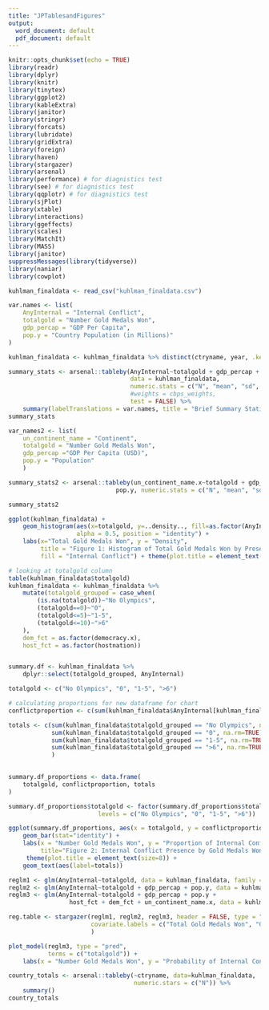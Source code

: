 ```yaml
---
title: "JPTablesandFigures"
output:
  word_document: default
  pdf_document: default
---
```


```r
knitr::opts_chunk$set(echo = TRUE)
library(readr)
library(dplyr)
library(knitr)
library(tinytex)
library(ggplot2)
library(kableExtra)
library(janitor)
library(stringr)
library(forcats)
library(lubridate)
library(gridExtra)
library(foreign)
library(haven)
library(stargazer)
library(arsenal)
library(performance) # for diagnistics test
library(see) # for diagnistics test
library(qqplotr) # for diagnistics test
library(sjPlot)
library(xtable)
library(interactions)
library(ggeffects)
library(scales)
library(MatchIt)
library(MASS)
library(janitor)
suppressMessages(library(tidyverse))
library(naniar)
library(cowplot)

```

```r

kuhlman_finaldata <- read_csv("kuhlman_finaldata.csv")

var.names <- list(
    AnyInternal = "Internal Conflict",
    totalgold = "Number Gold Medals Won",
    gdp_percap = "GDP Per Capita",
    pop.y = "Country Population (in Millions)"
)

kuhlman_finaldata <- kuhlman_finaldata %>% distinct(ctryname, year, .keep_all = TRUE)

summary_stats <- arsenal::tableby(AnyInternal~totalgold + gdp_percap + pop.y,
                                  data = kuhlman_finaldata,
                                  numeric.stats = c("N", "mean", "sd", "median", "q1q3"),
                                  #weights = cbps_weights,
                                  test = FALSE) %>%
    summary(labelTranslations = var.names, title = "Brief Summary Statistics by Internal Conflict Presence (1) or Absence (0)")
summary_stats

```

```r

var_names2 <- list(
    un_continent_name = "Continent",
    totalgold = "Number Gold Medals Won",
    gdp_percap ="GDP Per Capita (USD)", 
    pop.y = "Population"
    )

summary_stats2 <- arsenal::tableby(un_continent_name.x~totalgold + gdp_percap +
                              pop.y, numeric.stats = c("N", "mean", "sd", "median", "q1q3"), data = kuhlman_finaldata, test=FALSE) %>% summary(labelTranslations = var_names2, title = "Regional Summary Stats")

summary_stats2
```

```r

ggplot(kuhlman_finaldata) + 
    geom_histogram(aes(x=totalgold, y=..density.., fill=as.factor(AnyInternal)),
                   alpha = 0.5, position = "identity") + 
    labs(x="Total Gold Medals Won", y = "Density",
         title = "Figure 1: Histogram of Total Gold Medals Won by Presence of Internal Conflict",
         fill = "Internal Conflict") + theme(plot.title = element_text(size=10))

```

```r

# looking at totalgold column
table(kuhlman_finaldata$totalgold)
kuhlman_finaldata <- kuhlman_finaldata %>% 
    mutate(totalgold_grouped = case_when(
        (is.na(totalgold))~"No Olympics",
        (totalgold==0)~"0",
        (totalgold<=5)~"1-5",
        (totalgold<=10)~">6"
    ),
    dem_fct = as.factor(democracy.x),
    host_fct = as.factor(hostnation))


summary.df <- kuhlman_finaldata %>%
    dplyr::select(totalgold_grouped, AnyInternal)

totalgold <- c("No Olympics", "0", "1-5", ">6")

# calculating proportions for new dataframe for chart
conflictproportion <- c(sum(kuhlman_finaldata$AnyInternal[kuhlman_finaldata$totalgold_grouped == "No Olympics"], na.rm = TRUE)/sum(kuhlman_finaldata$totalgold_grouped == "No Olympics", na.rm=TRUE), sum(kuhlman_finaldata$AnyInternal[kuhlman_finaldata$totalgold_grouped == "0"], na.rm = TRUE)/sum(kuhlman_finaldata$totalgold_grouped == "0", na.rm=TRUE), sum(kuhlman_finaldata$AnyInternal[kuhlman_finaldata$totalgold_grouped == "1-5"], na.rm = TRUE)/sum(kuhlman_finaldata$totalgold_grouped == "1-5", na.rm=TRUE), sum(kuhlman_finaldata$AnyInternal[kuhlman_finaldata$totalgold_grouped == ">6"], na.rm = TRUE)/sum(kuhlman_finaldata$totalgold_grouped == ">6", na.rm=TRUE))

totals <- c(sum(kuhlman_finaldata$totalgold_grouped == "No Olympics", na.rm=TRUE),
            sum(kuhlman_finaldata$totalgold_grouped == "0", na.rm=TRUE),
            sum(kuhlman_finaldata$totalgold_grouped == "1-5", na.rm=TRUE),
            sum(kuhlman_finaldata$totalgold_grouped == ">6", na.rm=TRUE)
            )

 
summary.df_proportions <- data.frame(
    totalgold, conflictproportion, totals
)

summary.df_proportions$totalgold <- factor(summary.df_proportions$totalgold,
                         levels = c("No Olympics", "0", "1-5", ">6"))

ggplot(summary.df_proportions, aes(x = totalgold, y = conflictproportion, fill = totalgold)) +
    geom_bar(stat="identity") +
    labs(x = "Number Gold Medals Won", y = "Proportion of Internal Conflict",
         title="Figure 2: Internal Conflict Presence by Gold Medals Won for Each Country-Year, with # Observations", fill = "Number Gold Medals Won") +
     theme(plot.title = element_text(size=8)) +
    geom_text(aes(label=totals))


```

```r
reglm1 <- glm(AnyInternal~totalgold, data = kuhlman_finaldata, family = binomial)
reglm2 <- glm(AnyInternal~totalgold + gdp_percap + pop.y, data = kuhlman_finaldata, family=binomial)
reglm3 <- glm(AnyInternal~totalgold + gdp_percap + pop.y +
                 host_fct + dem_fct + un_continent_name.x, data = kuhlman_finaldata, family = binomial)


```

```r
reg.table <- stargazer(reglm1, reglm2, reglm3, header = FALSE, type = "latex", title = "Effect of Gold Medal Winning in Olympics on Internal Conflict in Same Year", column.labels = c("Model 1", "Model 2", "Model 3"),
                       covariate.labels = c("Total Gold Medals Won", "GDP Per Capita(USD)","Population", "Is Host Country", "Is Democracy", "In Americas", "In Asia", "In Europe", "In Oceana")
                       )

```

```r
plot_model(reglm3, type = "pred",
           terms = c("totalgold")) + 
    labs(x = "Number Gold Medals Won", y = "Probability of Internal Conflict", title = "Figure 3: Predicted Probability of Internal Conflit by Gold Medal Count")


```

```r
country_totals <- arsenal::tableby(~ctryname, data=kuhlman_finaldata,
                                   numeric.stars = c("N")) %>%
    summary()
country_totals

```


